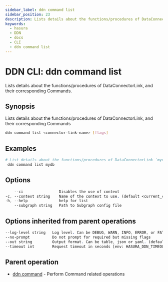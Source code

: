 ```yaml
---
sidebar_label: ddn command list
sidebar_position: 23
description: Lists details about the functions/procedures of DataConnectorLink, and their corresponding Commands using the DDN CLI
keywords:
  - hasura
  - DDN
  - docs
  - CLI
  - ddn command list
---
```


# DDN CLI: ddn command list

Lists details about the functions/procedures of DataConnectorLink, and their corresponding Commands.

## Synopsis

Lists details about the functions/procedures of DataConnectorLink, and their corresponding Commands

```bash
ddn command list <connector-link-name> [flags]
```

## Examples

```bash
# List details about the functions/procedures of DataConnectorLink `mydb`, and their corresponding Commands
 ddn command list mydb
```

## Options

```sass
    --ci                Disables the use of context
-c, --context string    Name of the context to use. (default <current_context>)
-h, --help              help for list
    --subgraph string   Path to Subgraph config file
```

## Options inherited from parent operations

```sass
--log-level string   Log level. Can be DEBUG, WARN, INFO, ERROR, or FATAL. (default "INFO")
--no-prompt          Do not prompt for required but missing flags
--out string         Output format. Can be table, json or yaml. (default "table")
--timeout int        Request timeout in seconds [env: HASURA_DDN_TIMEOUT] (default 100)
```

## Parent operation

- [ddn command](/reference/cli/commands/ddn_command) - Perform Command related operations
